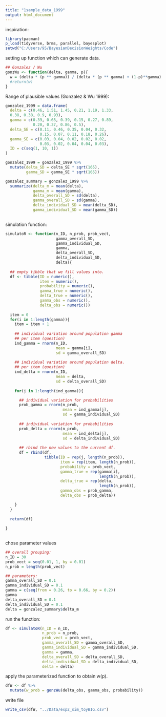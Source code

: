 ```yaml
---
title: "1sample_data_1999"
output: html_document
---
```


inspiration:

```r
library(pacman)
p_load(tidyverse, brms, parallel, bayesplot)
setwd("C:/Users/95/BayesianDecisionWeights/Code")

```

setting up function which can generate data. 

```r

## Gonzalez / Wu 
gonzWu <- function(delta, gamma, p){
  w = (delta * (p ** gamma)) / (delta * (p ** gamma) + (1-p)**gamma)
  #return(w)
}

```

Range of plausible values (Gonzalez & Wu 1999): 

```r

gonzalez_1999 = data.frame(
  delta = c(0.46, 1.51, 1.45, 0.21, 1.19, 1.33, 
  0.38, 0.38, 0.9, 0.93),
  gamma = c(0.39, 0.65, 0.39, 0.15, 0.27, 0.89,
            0.20, 0.37, 0.86, 0.5),
  delta_SE = c(0.11, 0.46, 0.35, 0.04, 0.32, 
               0.15, 0.07, 0.11, 0.18, 0.26),
  gamma_SE = c(0.03, 0.04, 0.02, 0.02, 0.02,
               0.03, 0.02, 0.04, 0.04, 0.03),
  ID = c(seq(1, 10, 1))
)

gonzalez_1999 = gonzalez_1999 %>%
  mutate(delta_SD = delta_SE * sqrt(165),
         gamma_SD = gamma_SE * sqrt(165))

gonzalez_summary = gonzalez_1999 %>%
  summarize(delta_m = mean(delta),
            gamma_m = mean(gamma),
            delta_overall_SD = sd(delta),
            gamma_overall_SD = sd(gamma),
            delta_individual_SD = mean(delta_SD),
            gamma_individual_SD = mean(gamma_SD))
  
```

simulation function:

```r

simulatoR <- function(n_ID, n_prob, prob_vect,
                      gamma_overall_SD, 
                      gamma_individual_SD,
                      gamma, 
                      delta_overall_SD,
                      delta_individual_SD,
                      delta){
  
  ## empty tibble that we fill values into.
  df <- tibble(ID = numeric(),
               item = numeric(),
               probability = numeric(),
               gamma_true = numeric(),
               delta_true = numeric(),
               gamma_obs = numeric(),
               delta_obs = numeric())
  
  item = 0
  for(i in 1:length(gamma)){
    item = item + 1
    
    ## individual variation around population gamma
    ## per item (question)
    ind_gamma = rnorm(n_ID, 
                      mean = gamma[i],
                      sd = gamma_overall_SD)
    
    ## individual variation around population delta.
    ## per item (question)
    ind_delta = rnorm(n_ID, 
                      mean = delta,
                      sd = delta_overall_SD)
    
    for(j in 1:length(ind_gamma)){

      ## individual variation for probabilities
      prob_gamma = rnorm(n_prob, 
                         mean = ind_gamma[j],
                         sd = gamma_individual_SD)
      
      ## individual variation for probabilities
      prob_delta = rnorm(n_prob, 
                         mean = ind_delta[j],
                         sd = delta_individual_SD)
      
      ## rbind the new values to the current df. 
      df = rbind(df,
                 tibble(ID = rep(j, length(n_prob)),
                        item = rep(item, length(n_prob)),
                        probability = prob_vect,
                        gamma_true = rep(gamma[i],
                                         length(n_prob)),
                        delta_true = rep(delta,
                                         length(n_prob)),
                        gamma_obs = prob_gamma,
                        delta_obs = prob_delta))

    }
  }
  
  return(df)
  
}
          
```

chose parameter values 

```r
## overall grouping:
n_ID = 30
prob_vect = seq(0.01, 1, by = 0.01)
n_prob = length(prob_vect)

## parameters: 
gamma_overall_SD = 0.1
gamma_individual_SD = 0.1
gamma = c(seq(from = 0.26, to = 0.66, by = 0.2))
gamma
delta_overall_SD = 0.1
delta_individual_SD = 0.1
delta = gonzalez_summary$delta_m 

```

run the function:

```r


df <- simulatoR(n_ID = n_ID, 
                n_prob = n_prob, 
                prob_vect = prob_vect,
                gamma_overall_SD = gamma_overall_SD, 
                gamma_individual_SD = gamma_individual_SD,
                gamma = gamma,
                delta_overall_SD = delta_overall_SD,
                delta_individual_SD = delta_individual_SD,
                delta = delta)

```

apply the parameterized function to obtain
w(p).

```r

dfW <- df %>%
  mutate(w_prob = gonzWu(delta_obs, gamma_obs, probability))

```

write file 

```r

write_csv(dfW, "../Data/exp2_sim_toyBIG.csv")

```

